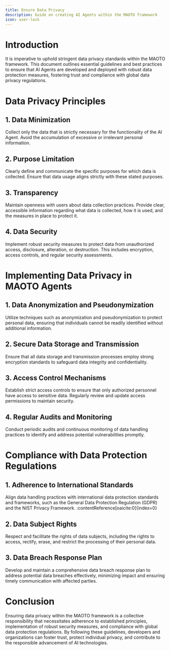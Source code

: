 ```yaml
---
title: Ensure Data Privacy
description: Guide on creating AI Agents within the MAOTO framework
icon: user-lock
---
```


# Introduction
It is imperative to uphold stringent data privacy standards within the MAOTO framework. This document outlines essential guidelines and best practices to ensure that AI Agents are developed and deployed with robust data protection measures, fostering trust and compliance with global data privacy regulations.

# Data Privacy Principles

## 1. Data Minimization

Collect only the data that is strictly necessary for the functionality of the AI Agent. Avoid the accumulation of excessive or irrelevant personal information.

## 2. Purpose Limitation

Clearly define and communicate the specific purposes for which data is collected. Ensure that data usage aligns strictly with these stated purposes.

## 3. Transparency

Maintain openness with users about data collection practices. Provide clear, accessible information regarding what data is collected, how it is used, and the measures in place to protect it.

## 4. Data Security

Implement robust security measures to protect data from unauthorized access, disclosure, alteration, or destruction. This includes encryption, access controls, and regular security assessments.

# Implementing Data Privacy in MAOTO Agents

## 1. Data Anonymization and Pseudonymization

Utilize techniques such as anonymization and pseudonymization to protect personal data, ensuring that individuals cannot be readily identified without additional information.

## 2. Secure Data Storage and Transmission

Ensure that all data storage and transmission processes employ strong encryption standards to safeguard data integrity and confidentiality.

## 3. Access Control Mechanisms

Establish strict access controls to ensure that only authorized personnel have access to sensitive data. Regularly review and update access permissions to maintain security.

## 4. Regular Audits and Monitoring

Conduct periodic audits and continuous monitoring of data handling practices to identify and address potential vulnerabilities promptly.

# Compliance with Data Protection Regulations

## 1. Adherence to International Standards

Align data handling practices with international data protection standards and frameworks, such as the General Data Protection Regulation (GDPR) and the NIST Privacy Framework. :contentReference[oaicite:0]{index=0}

## 2. Data Subject Rights

Respect and facilitate the rights of data subjects, including the rights to access, rectify, erase, and restrict the processing of their personal data.

## 3. Data Breach Response Plan

Develop and maintain a comprehensive data breach response plan to address potential data breaches effectively, minimizing impact and ensuring timely communication with affected parties.

# Conclusion

Ensuring data privacy within the MAOTO framework is a collective responsibility that necessitates adherence to established principles, implementation of robust security measures, and compliance with global data protection regulations. By following these guidelines, developers and organizations can foster trust, protect individual privacy, and contribute to the responsible advancement of AI technologies.
